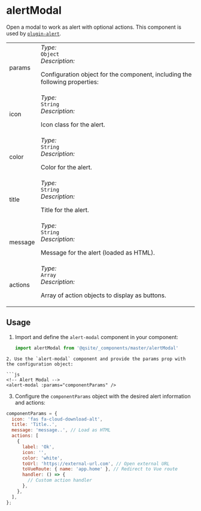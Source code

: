 
# alertModal
Open a modal to work as alert with optional actions. This component is used by [`plugin-alert`](/docs/VueJs/modules/QSite/QsitePlugins#alert).
<Tabs>
  <TabItem value="Props" label="Props" default>
    <table>
      <tr>
        <td>params</td>
        <td>
          <i class="colorGraySpan">Type:</i>
          <br />
          <code>Object</code>
          <br />
          <i class="colorGraySpan">Description:</i>
          <br />
          <p>Configuration object for the component, including the following properties:</p>
          <tr>
            <td>icon</td>
            <td>
              <i class="colorGraySpan">Type:</i>
              <br />
              <code>String</code>
              <br />
              <i class="colorGraySpan">Description:</i>
              <br />
              <p>Icon class for the alert.</p>
            </td>
          </tr>
          <tr>
            <td>color</td>
            <td>
              <i class="colorGraySpan">Type:</i>
              <br />
              <code>String</code>
              <br />
              <i class="colorGraySpan">Description:</i>
              <br />
              <p>Color for the alert.</p>
            </td>
          </tr>
          <tr>
            <td>title</td>
            <td>
              <i class="colorGraySpan">Type:</i>
              <br />
              <code>String</code>
              <br />
              <i class="colorGraySpan">Description:</i>
              <br />
              <p>Title for the alert.</p>
            </td>
          </tr>
          <tr>
            <td>message</td>
            <td>
              <i class="colorGraySpan">Type:</i>
              <br />
              <code>String</code>
              <br />
              <i class="colorGraySpan">Description:</i>
              <br />
              <p>Message for the alert (loaded as HTML).</p>
            </td>
          </tr>
          <tr>
            <td>actions</td>
            <td>
              <i class="colorGraySpan">Type:</i>
              <br />
              <code>Array</code>
              <br />
              <i class="colorGraySpan">Description:</i>
              <br />
              <p>Array of action objects to display as buttons.</p>
            </td>
          </tr>
        </td>
      </tr>
    </table>
  </TabItem>
</Tabs>

## Usage

1. Import and define the `alert-modal` component in your component:

   ```javascript
   import alertModal from '@qsite/_components/master/alertModal'
  ```
2. Use the `alert-modal` component and provide the params prop with the configuration object:

  ```js
  <!-- Alert Modal -->
  <alert-modal :params="componentParams" />
  ```
3. Configure the `componentParams` object with the desired alert information and actions:

  ```js
  componentParams = {
    icon: 'fas fa-cloud-download-alt',
    title: 'Title..',
    message: 'message..', // Load as HTML
    actions: [
      {
        label: 'Ok',
        icon: '',
        color: 'white',
        toUrl: 'https://external-url.com', // Open external URL
        toVueRoute: { name: 'app.home' }, // Redirect to Vue route
        handler: () => {
          // Custom action handler
        },
      },
    ],
  };
  ```
